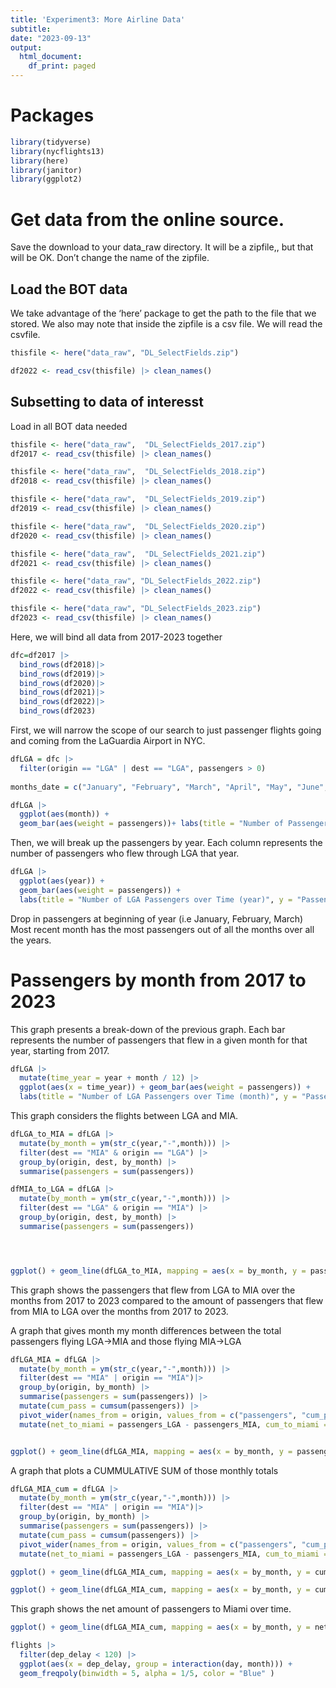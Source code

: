 ```yaml
---
title: 'Experiment3: More Airline Data'
subtitle: 
date: "2023-09-13"
output:
  html_document:
    df_print: paged
---
```


# Packages

```r
library(tidyverse)
library(nycflights13)
library(here)
library(janitor)
library(ggplot2)

```

# Get data from the online source.

Save the download to your data_raw directory. It will be a zipfile,, but that will be OK. 
Don't change the name of the zipfile. 

## Load the BOT data 

We take advantage of the 'here' package to get the path to the file that we stored. We also may note that inside the zipfile is a csv file. We will read the csvfile. 

```r
thisfile <- here("data_raw", "DL_SelectFields.zip")

df2022 <- read_csv(thisfile) |> clean_names()
```
## Subsetting to data of interesst

Load in all BOT data needed
```r
thisfile <- here("data_raw",  "DL_SelectFields_2017.zip")
df2017 <- read_csv(thisfile) |> clean_names()

thisfile <- here("data_raw",  "DL_SelectFields_2018.zip")
df2018 <- read_csv(thisfile) |> clean_names()

thisfile <- here("data_raw",  "DL_SelectFields_2019.zip")
df2019 <- read_csv(thisfile) |> clean_names()

thisfile <- here("data_raw",  "DL_SelectFields_2020.zip")
df2020 <- read_csv(thisfile) |> clean_names()

thisfile <- here("data_raw",  "DL_SelectFields_2021.zip")
df2021 <- read_csv(thisfile) |> clean_names()

thisfile <- here("data_raw", "DL_SelectFields_2022.zip")
df2022 <- read_csv(thisfile) |> clean_names()

thisfile <- here("data_raw", "DL_SelectFields_2023.zip")
df2023 <- read_csv(thisfile) |> clean_names()

```

Here, we will bind all data from 2017-2023 together
```r
dfc=df2017 |>
  bind_rows(df2018)|>
  bind_rows(df2019)|>
  bind_rows(df2020)|>
  bind_rows(df2021)|>
  bind_rows(df2022)|>
  bind_rows(df2023)

```



First, we will narrow the scope of our search to just passenger flights going and coming from the LaGuardia Airport in NYC.  
```r
dfLGA = dfc |>
  filter(origin == "LGA" | dest == "LGA", passengers > 0)
  
months_date = c("January", "February", "March", "April", "May", "June", "July", "August", "September", "October", "November", "December")

dfLGA |>
  ggplot(aes(month)) +
  geom_bar(aes(weight = passengers))+ labs(title = "Number of Passengers going to and from LGA over months", x = "Month", y = "Number of Passengers") + scale_x_discrete(labels= months_date)

```


Then, we will break up the passengers by year. Each column represents the number of passengers who flew through LGA that year. 
```r
dfLGA |>
  ggplot(aes(year)) +
  geom_bar(aes(weight = passengers)) +
  labs(title = "Number of LGA Passengers over Time (year)", y = "Passengers")
```
Drop in passengers at beginning of year (i.e January, February, March)
Most recent month has the most passengers out of all the months over all the years. 

# Passengers by month from 2017 to 2023

This graph presents a break-down of the previous graph. Each bar represents the number of passengers that flew in a given month for that year, starting from 2017.
```r
dfLGA |> 
  mutate(time_year = year + month / 12) |>
  ggplot(aes(x = time_year)) + geom_bar(aes(weight = passengers)) +
  labs(title = "Number of LGA Passengers over Time (month)", y = "Passengers")

```


This graph considers the flights between LGA and MIA.
```r
dfLGA_to_MIA = dfLGA |>
  mutate(by_month = ym(str_c(year,"-",month))) |> 
  filter(dest == "MIA" & origin == "LGA") |>
  group_by(origin, dest, by_month) |>
  summarise(passengers = sum(passengers))

dfMIA_to_LGA = dfLGA |>
  mutate(by_month = ym(str_c(year,"-",month))) |> 
  filter(dest == "LGA" & origin == "MIA") |>
  group_by(origin, dest, by_month) |>
  summarise(passengers = sum(passengers))




ggplot() + geom_line(dfLGA_to_MIA, mapping = aes(x = by_month, y = passengers, color = "LGA to MIA"), size = 1.2) + geom_line(dfMIA_to_LGA, mapping = aes(x = by_month, y = passengers, color = "MIA to LGA"), size = 1.2) + labs(title = "Flights between LaGuardia Airport and Miami Airport", x = "Passengers", y = "Month") + labs(color = "Flights")
```
This graph shows the passengers that flew from LGA to MIA over the months from 2017 to 2023 compared to the amount of passengers that flew from MIA to LGA over the months from 2017 to 2023. 



A graph that gives month my month differences between the total passengers flying LGA->MIA and those flying MIA->LGA

```r
dfLGA_MIA = dfLGA |>
  mutate(by_month = ym(str_c(year,"-",month))) |> 
  filter(dest == "MIA" | origin == "MIA")|>
  group_by(origin, by_month) |>
  summarise(passengers = sum(passengers)) |>
  mutate(cum_pass = cumsum(passengers)) |> 
  pivot_wider(names_from = origin, values_from = c("passengers", "cum_pass")) |>
  mutate(net_to_miami = passengers_LGA - passengers_MIA, cum_to_miami = cum_pass_LGA - cum_pass_MIA) 


ggplot() + geom_line(dfLGA_MIA, mapping = aes(x = by_month, y = passengers_LGA, color = "LGA"), size = 1.2) + geom_line(dfLGA_MIA, mapping = aes(x = by_month, y = passengers_MIA, color = "MIA"), size = 1.2) + labs(title = "Passengers between LaGuardia Airport and Miami Airport by Month", x = "Passengers", y = "Month") + labs(color = "Flights")
```



A graph that plots a CUMMULATIVE SUM of those monthly totals

```r

dfLGA_MIA_cum = dfLGA |>
  mutate(by_month = ym(str_c(year,"-",month))) |> 
  filter(dest == "MIA" | origin == "MIA")|>
  group_by(origin, by_month) |>
  summarise(passengers = sum(passengers)) |>
  mutate(cum_pass = cumsum(passengers)) |> 
  pivot_wider(names_from = origin, values_from = c("passengers", "cum_pass")) |>
  mutate(net_to_miami = passengers_LGA - passengers_MIA, cum_to_miami = cum_pass_LGA - cum_pass_MIA) 

ggplot() + geom_line(dfLGA_MIA_cum, mapping = aes(x = by_month, y = cum_pass_LGA, color = "LGA")) + geom_line(dfLGA_MIA_cum, mapping = aes(x = by_month, y = cum_pass_MIA, color = "MIA")) + labs(title = "Cumulative Sum of Passengers to MIA and LGA", x = "Months", y = " Number of Passengers")

ggplot() + geom_line(dfLGA_MIA_cum, mapping = aes(x = by_month, y = cum_pass_LGA), color = "red") + geom_line(dfLGA_MIA_cum, mapping = aes(x = by_month, y = cum_pass_MIA)) 
```



This graph shows the net amount of passengers to Miami over time.
```r
ggplot() + geom_line(dfLGA_MIA_cum, mapping = aes(x = by_month, y = net_to_miami)) +labs(title = "Net Number of Passengers to Miami Over Time (months)", x = "Months", y = "Number of Passengers")
```

```r
flights |>
  filter(dep_delay < 120) |> 
  ggplot(aes(x = dep_delay, group = interaction(day, month))) + 
  geom_freqpoly(binwidth = 5, alpha = 1/5, color = "Blue" )  
```

